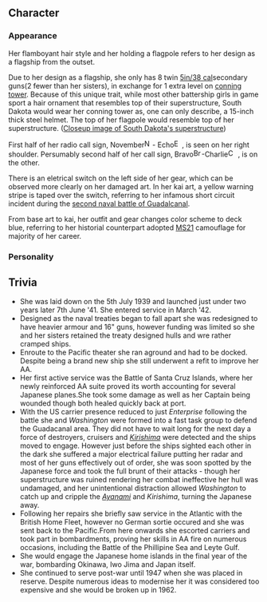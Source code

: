 ==Character==
===Appearance===


Her flamboyant hair style and her holding a flagpole refers to her design as a flagship from the outset.

Due to her design as a flagship, she only has 8 twin [https://en.wikipedia.org/wiki/5%22/38_caliber_gun 5in/38 cal ]secondary guns(2 fewer than her sisters), in exchange for 1 extra level on [https://en.wikipedia.org/wiki/Conning_tower conning tower]. Because of this unique trait, while most other battership girls in game sport a hair ornament that resembles top of their superstructure, South Dakota would wear her conning tower as, one can only describe, a 15-inch thick steel helmet. The top of her flagpole would resemble top of her superstructure. ([http://navsource.org/archives/01/057/015724f.jpg Closeup image of South Dakota's superstructure])

First half of her radio call sign, November[[File:November.jpg|16px|link=]]- Echo[[File:Echo.jpg|16px|link=]], is seen on her right shoulder. Persumably second half of her call sign, Bravo[[File:Bravo.jpg|16px|link=]]-Charlie[[File:Charlie.jpg|16px|link=]] , is on the other.

There is an eletrical switch on the left side of her gear, which can be observed more clearly on her damaged art. In her kai art, a yellow warning stripe is taped over the switch, referring to her infamous short circuit incident during the [https://www.history.navy.mil/browse-by-topic/wars-conflicts-and-operations/world-war-ii/1942/guadalcanal/naval-battle-of-guadalcanal/guadalcanal-historical-summary.html second naval battle of Guadalcanal].

From base art to kai, her outfit and gear changes color scheme to deck blue, referring to her historial counterpart adopted [https://www.shipcamouflage.com/measure_21.htm MS21] camouflage for majority of her career.

===Personality===

==Trivia==
*She was laid down on the 5th July 1939 and launched just under two years later 7th June '41. She entered service in March '42.
*Designed as the naval treaties began to fall apart she was redesigned to have heavier armour and 16" guns, however funding was limited so she and her sisters retained the treaty designed hulls and wre rather cramped ships.
*Enroute to the Pacific theater she ran aground and had to be docked. Despite being a brand new ship she still underwent a refit to improve her AA.
*Her first active service was the Battle of Santa Cruz Islands, where her newly reinforced AA suite proved its worth accounting for several Japanese planes.She took some damage as well as her Captain being wounded though both healed quickly back at port.
*With the US carrier presence reduced to just ''Enterprise'' following the battle she and ''Washington'' were formed into a fast task group to defend the Guadacanal area. They did not have to wait long for the next day a force of destroyers, cruisers and ''[[Kirishima]]'' were detected and the ships moved to engage. However just before the ships sighted each other in the dark she suffered a major electrical failure putting her radar and most of her guns effectively out of order, she was soon spotted by the Japanese force and took the full brunt of their attacks - though her superstructure was ruined rendering her combat ineffective her hull was undamaged, and her unintentional distraction allowed ''Washington'' to catch up and cripple the ''[[Ayanami]]'' and ''Kirishima'', turning the Japanese away.
*Following her repairs she briefly saw service in the Atlantic with the British Home Fleet, however no German sortie occured and she was sent back to the Pacific.From here onwards she escorted carriers and took part in bombardments, proving her skills in AA fire on numerous occasions, including the Battle of the Phillipine Sea and Leyte Gulf.
*She would engage the Japanese home islands in the final year of the war, bombarding Okinawa, Iwo Jima and Japan itself.
*She continued to serve post-war until 1947 when she was placed in reserve. Despite numerous ideas to modernise her it was considered too expensive and she would be broken up in 1962.